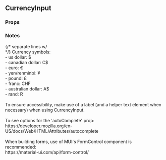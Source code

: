 

<div>
  <h2>CurrencyInput</h2>
  <h3 style={{ position: 'relative', top: '20px' }}>Props</h3>
  <div style={{ marginBottom: '-11px' }}>
    <Props of={CurrencyInput} />
  </div>
  <h3 style={{ marginBottom: '17px' }}>Notes</h3>
  <div style={{ fontFamily: 'monospace' }}>
    {/* separate lines w/ <br /> */}
    Currency symbols:
    <br />
    - us dollar: $
    <br />
    - canadian dollar: C$
    <br />
    - euro: €
    <br />
    - yen/renminbi: ¥
    <br />
    - pound: £
    <br />
    - franc: CHF
    <br />
    - australian dollar: A$
    <br />
    - rand: R
    <br />
    <br />
    To ensure accessibility, make use of a label (and a helper text element when necessary) when
    using CurrencyInput.
    <br />
    <br />
    To see options for the 'autoComplete' prop:
    <br />
    https://developer.mozilla.org/en-US/docs/Web/HTML/Attributes/autocomplete
    <br />
    <br />
    When building forms, use of MUI's FormControl component is recommended:
    <br />
    https://material-ui.com/api/form-control/
  </div>
</div>
